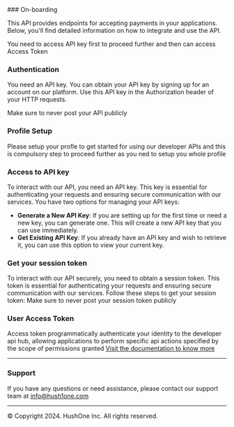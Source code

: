 
<Steps>
### On-boarding

This API provides endpoints for accepting payments in your applications. Below, you'll find detailed information on how to integrate and use the API.

<Callout type="info" emoji="ℹ️">
 You need to access API key first to proceed further and then can access Access Token
</Callout>

### Authentication

You need an API key. You can obtain your API key by signing up for an account on our platform. Use this API key in the Authorization header of your HTTP requests.



<Callout type="warning" emoji="⚠️">
 Make sure to never post your API publicly
</Callout>

<Onboarding/>

### Profile Setup
Please setup your profle to get started for using our developer APIs and this is compulsory step to proceed further as you ned to setup you whole profile 
<ProfileSetup/>


### Access to API key
To interact with our API, you need an API key. This key is essential for authenticating your requests and ensuring secure communication with our services. You have two options for managing your API keys:

- **Generate a New API Key**: If you are setting up for the first time or need a new key, you can generate one. This will create a new API key that you can use immediately.
- **Get Existing API Key**: If you already have an API key and wish to retrieve it, you can use this option to view your current key.

<GenerateApiKey/>

### Get your session token

To interact with our API securely, you need to obtain a session token. This token is essential for authenticating your requests and ensuring secure communication with our services. Follow these steps to get your session token:
<SessionToken/>
<Callout type="warning" emoji="⚠️">
 Make sure to never post your session token publicly
</Callout>


### User Access Token

Access token programmatically authenticate your identity to the developer api hub,
allowing applications to perform specific api actions specified by the scope of permissions granted
[Visit the documentation to know more](https://hushh.gitbook.io/hushh-docs)




<ValidateToken/>

</Steps>

----



### Support
If you have any questions or need assistance, please contact our support team 
at info@hush1one.com

----

© Copyright 2024. HushOne Inc. All rights reserved.
